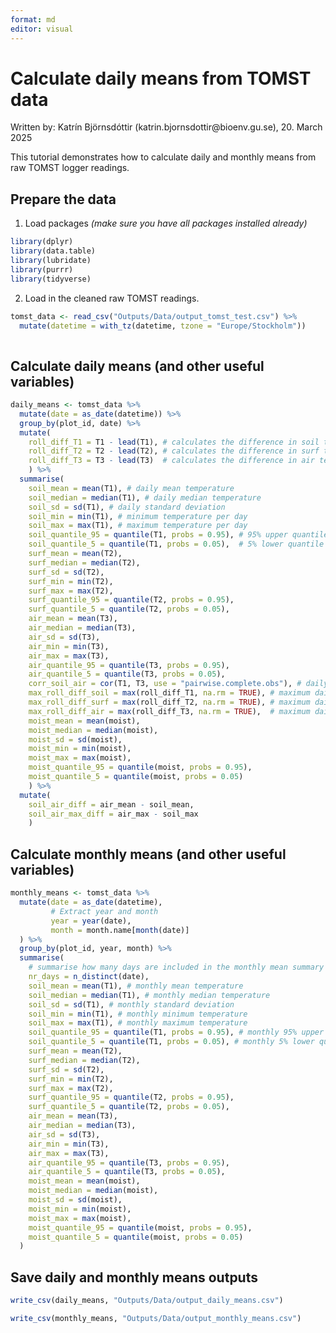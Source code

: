 ```yaml
---
format: md
editor: visual
---
```


# Calculate daily means from TOMST data

Written by: Katrín Björnsdóttir (katrin.bjornsdottir\@bioenv.gu.se), 20. March 2025

This tutorial demonstrates how to calculate daily and monthly means from raw TOMST logger readings.

## Prepare the data

1.  Load packages *(make sure you have all packages installed already)*

```r
library(dplyr)
library(data.table)
library(lubridate)
library(purrr)
library(tidyverse)
```

2.  Load in the cleaned raw TOMST readings.

```r
tomst_data <- read_csv("Outputs/Data/output_tomst_test.csv") %>%
  mutate(datetime = with_tz(datetime, tzone = "Europe/Stockholm"))
  
```

## Calculate daily means (and other useful variables)

```r
daily_means <- tomst_data %>%
  mutate(date = as_date(datetime)) %>%
  group_by(plot_id, date) %>%
  mutate(
    roll_diff_T1 = T1 - lead(T1), # calculates the difference in soil temp between days
    roll_diff_T2 = T2 - lead(T2), # calculates the difference in surf temp between days
    roll_diff_T3 = T3 - lead(T3)  # calculates the difference in air temp between days
    ) %>%
  summarise(
    soil_mean = mean(T1), # daily mean temperature
    soil_median = median(T1), # daily median temperature
    soil_sd = sd(T1), # daily standard deviation
    soil_min = min(T1), # minimum temperature per day
    soil_max = max(T1), # maximum temperature per day
    soil_quantile_95 = quantile(T1, probs = 0.95), # 95% upper quantile temperature
    soil_quantile_5 = quantile(T1, probs = 0.05),  # 5% lower quantile temperature
    surf_mean = mean(T2),
    surf_median = median(T2),
    surf_sd = sd(T2),
    surf_min = min(T2),
    surf_max = max(T2),
    surf_quantile_95 = quantile(T2, probs = 0.95),
    surf_quantile_5 = quantile(T2, probs = 0.05),
    air_mean = mean(T3),
    air_median = median(T3),
    air_sd = sd(T3),
    air_min = min(T3),
    air_max = max(T3),
    air_quantile_95 = quantile(T3, probs = 0.95),
    air_quantile_5 = quantile(T3, probs = 0.05),
    corr_soil_air = cor(T1, T3, use = "pairwise.complete.obs"), # daily correlation between soil and air temperature
    max_roll_diff_soil = max(roll_diff_T1, na.rm = TRUE), # maximum daily difference
    max_roll_diff_surf = max(roll_diff_T2, na.rm = TRUE), # maximum daily difference
    max_roll_diff_air = max(roll_diff_T3, na.rm = TRUE),  # maximum daily difference
    moist_mean = mean(moist),
    moist_median = median(moist),
    moist_sd = sd(moist),
    moist_min = min(moist),
    moist_max = max(moist),
    moist_quantile_95 = quantile(moist, probs = 0.95),
    moist_quantile_5 = quantile(moist, probs = 0.05)
    ) %>%
  mutate(
    soil_air_diff = air_mean - soil_mean,
    soil_air_max_diff = air_max - soil_max
    )
```

## Calculate monthly means (and other useful variables)

```r
monthly_means <- tomst_data %>%
  mutate(date = as_date(datetime),
         # Extract year and month
         year = year(date),
         month = month.name[month(date)]
  ) %>%
  group_by(plot_id, year, month) %>%
  summarise(
    # summarise how many days are included in the monthly mean summary to make sure the data across months are comparable
    nr_days = n_distinct(date),
    soil_mean = mean(T1), # monthly mean temperature
    soil_median = median(T1), # monthly median temperature
    soil_sd = sd(T1), # monthly standard deviation
    soil_min = min(T1), # monthly minimum temperature
    soil_max = max(T1), # monthly maximum temperature
    soil_quantile_95 = quantile(T1, probs = 0.95), # monthly 95% upper quantile
    soil_quantile_5 = quantile(T1, probs = 0.05), # monthly 5% lower quantile
    surf_mean = mean(T2),
    surf_median = median(T2),
    surf_sd = sd(T2),
    surf_min = min(T2),
    surf_max = max(T2),
    surf_quantile_95 = quantile(T2, probs = 0.95),
    surf_quantile_5 = quantile(T2, probs = 0.05),
    air_mean = mean(T3),
    air_median = median(T3),
    air_sd = sd(T3),
    air_min = min(T3),
    air_max = max(T3),
    air_quantile_95 = quantile(T3, probs = 0.95),
    air_quantile_5 = quantile(T3, probs = 0.05),
    moist_mean = mean(moist),
    moist_median = median(moist),
    moist_sd = sd(moist),
    moist_min = min(moist),
    moist_max = max(moist),
    moist_quantile_95 = quantile(moist, probs = 0.95),
    moist_quantile_5 = quantile(moist, probs = 0.05)
  )
```

## Save daily and monthly means outputs

```r
write_csv(daily_means, "Outputs/Data/output_daily_means.csv")

write_csv(monthly_means, "Outputs/Data/output_monthly_means.csv")
```
